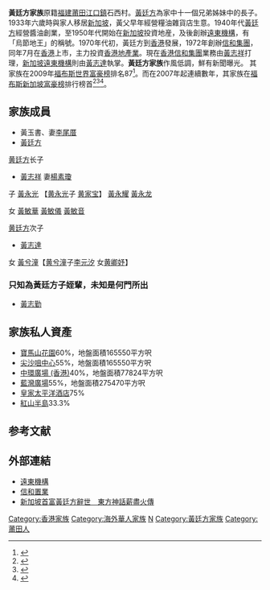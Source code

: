'''黃廷方家族'''原籍[[福建|福建]][[莆田|莆田]][[江口鎮_(莆田市)|江口鎮]]石西村。[[黃廷方|黃廷方]]為家中十一個兄弟姊妹中的長子。1933年六歲時與家人移居[[新加坡|新加坡]]，黃父早年經營糧油雜貨店生意。1940年代[[黃廷方|黃廷方]]經營醬油創業，至1950年代開始在[[新加坡|新加坡]]投資地産，及後創辦[[遠東機構|遠東機構]]，有「烏節地王」的稱號。1970年代初，黃廷方到[[香港|香港]]發展，1972年創辦[[信和集團|信和集團]]，同年7月在[[香港|香港]]上市，主力投資[[香港|香港]][[地產業|地產業]]。現在[[香港|香港]][[信和集團|信和集團]]業務由[[黃志祥_(商人)|黃志祥]]打理，[[新加坡|新加坡]][[遠東機構|遠東機構]]則由[[黃志達_(商人)|黃志達]]執掌。'''黃廷方家族'''作風低調，鮮有新聞曝光。
其家族在2009年[[福布斯世界富豪榜|福布斯世界富豪榜]]排名87<ref>{{Cite web |url=http://www.forbes.com/lists/2009/10/billionaires-2009-richest-people_Ng-Teng-Fong-family_QUOZ.html |title=福布斯世界富豪榜2009 |access-date=2010-02-20 |archive-date=2017-10-17 |archive-url=https://web.archive.org/web/20171017045818/https://www.forbes.com/lists/2009/10/billionaires-2009-richest-people_Ng-Teng-Fong-family_QUOZ.html |dead-url=no }}</ref>。而在2007年起連續數年，其家族在[[福布斯新加坡富豪榜|福布斯新加坡富豪榜]]排行榜首<ref>{{Cite web |url=http://www.forbes.com/lists/2007/79/biz-cz_07singapore_Ng-Teng-Fong_QUOZ.html |title=福布斯新加坡富豪榜2007 |access-date=2010-02-20 |archive-date=2019-11-06 |archive-url=https://web.archive.org/web/20191106141555/https://www.forbes.com/lists/2007/79/biz-cz_07singapore_Ng-Teng-Fong_QUOZ.html |dead-url=no }}</ref><ref>{{Cite web |url=http://www.forbes.com/business/lists/2008/79/biz_singaporerichest08_Ng-Teng-Fong-family_QUOZ.html |title=福布斯新加坡富豪榜2008 |access-date=2010-02-20 |archive-date=2016-03-04 |archive-url=https://web.archive.org/web/20160304131953/http://www.forbes.com/business/lists/2008/79/biz_singaporerichest08_Ng-Teng-Fong-family_QUOZ.html |dead-url=yes }}</ref><ref>{{Cite web |url=http://www.forbes.com/lists/2009/79/singapore-billionaires-09_Ng-Teng-Fong_QUOZ.html |title=福布斯新加坡富豪榜2009 |access-date=2010-02-20 |archive-date=2019-11-19 |archive-url=https://web.archive.org/web/20191119224152/https://www.forbes.com/lists/2009/79/singapore-billionaires-09_Ng-Teng-Fong_QUOZ.html |dead-url=no }}</ref>。

==家族成員==
* 黃玉書、妻[[李尾厝|李尾厝]]
* [[黃廷方|黃廷方]]


[[黄廷方|黄廷方]]长子
* [[黃志祥_(商人)|黃志祥]] 妻[[楊素瓊|楊素瓊]]
子 [[黃永光|黃永光]] 【[[黄永光|黄永光]]子 [[黄家宝|黄家宝]]】 [[黃永耀|黃永耀]]  [[黃永龙|黃永龙]]      

女 [[黃敏華_(企業家)|黃敏華]] [[黃敏儀_(企業家)|黃敏儀]]  [[黃敏音|黃敏音]]                      


[[黄廷方|黄廷方]]次子
* [[黃志達（商人)|黃志達]]
女 [[黃兮潼|黃兮潼]]【[[黄兮潼|黄兮潼]]子[[李元汐|李元汐]] 女[[黄卿妤|黄卿妤]]】

=== 只知為黃廷方子姪輩，未知是何門所出 ===
*[[黃志勤|黃志勤]]

==家族私人資產==
*[[寶馬山花園|寶馬山花園]]60%，地盤面積165550平方呎
*[[尖沙咀中心|尖沙咀中心]]55%，地盤面積165550平方呎
*[[中環廣場_(香港)|中環廣場 (香港)]]40%，地盤面積77824平方呎
*[[藍灣廣場|藍灣廣場]]55%，地盤面積275470平方呎
*[[皇家太平洋酒店|皇家太平洋酒店]]75%
*[[紅山半島|紅山半島]]33.3%

== 参考文献 ==
{{Reflist}}

==外部連結==
*[http://www.fareast.com.sg/ 遠東機構] {{Wayback|url=http://www.fareast.com.sg/ |date=20210429091005 }}
*[https://web.archive.org/web/20080706115637/http://www.sino-land.com/ 信和置業]
*[http://www.chinareviewnews.net/crn-webapp/doc/docDetailCNML.jsp?coluid=7&kindid=0&docid=101218672 新加坡首富黃廷方辭世　東方神話薪盡火傳]


[[Category:香港家族|Category:香港家族]]
[[Category:海外華人家族|Category:海外華人家族]]
[[Category:海外福建人|N]]
[[Category:黃廷方家族|Category:黃廷方家族]]
[[Category:莆田人|Category:莆田人]]